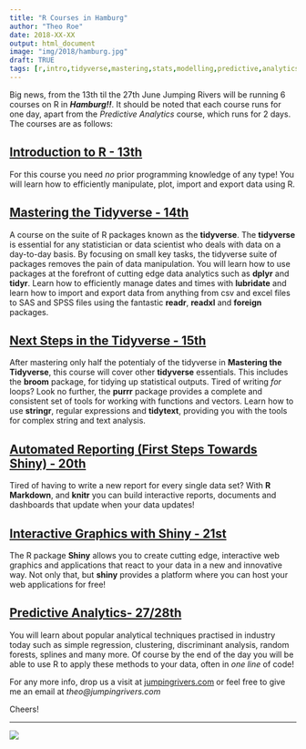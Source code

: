 ```yaml
---
title: "R Courses in Hamburg"
author: "Theo Roe"
date: 2018-XX-XX
output: html_document
image: "img/2018/hamburg.jpg"
draft: TRUE
tags: [r,intro,tidyverse,mastering,stats,modelling,predictive,analytics, automate, reporting]
---
```


Big news, from the 13th til the 27th June Jumping Rivers will be running 6 courses on R in _**Hamburg!!**_. It should be noted that each course runs for one day, apart from the *Predictive Analytics* course, which runs for 2 days. The courses are as follows:

## [Introduction to R - 13th](https://www.jumpingrivers.com/courses/0_introduction-to-r)

For this course you need *no* prior programming knowledge of any type! You will learn how to efficiently manipulate, plot, import and export data using R. 

## [Mastering the Tidyverse - 14th](https://www.jumpingrivers.com/courses/22_r-tidyverse)

A course on the suite of R packages known as the **tidyverse**. The **tidyverse** is essential for any statistician or data scientist who deals with data on a day-to-day basis. By focusing on small key tasks, the tidyverse suite of packages removes the pain of data manipulation. You will learn how to use packages at the forefront of cutting edge data analytics such as **dplyr** and **tidyr**. Learn how to efficiently manage dates and times with **lubridate** and learn how to import and export data from anything from csv and excel files to SAS and SPSS files using the fantastic **readr**, **readxl** and **foreign** packages. 

## [Next Steps in the Tidyverse - 15th](https://www.jumpingrivers.com/courses/25_r-tidyverse-purrr-broom)

After mastering only half the potentialy of the tidyverse in **Mastering the Tidyverse**, this course will cover other **tidyverse** essentials. This includes the **broom** package, for tidying up statistical outputs. Tired of writing *for* loops? Look no further, the **purrr** package provides a complete and consistent set of tools for working with functions and vectors. Learn how to use **stringr**, regular expressions and **tidytext**, providing you with the tools for complex string and text analysis.

## [Automated Reporting (First Steps Towards Shiny) - 20th](https://www.jumpingrivers.com/courses/15_automated-reporting-first-steps-towards-shiny)

Tired of having to write a new report for every single data set? With **R Markdown**, and **knitr** you can build interactive reports, documents and dashboards that update when your data updates! 

## [Interactive Graphics with Shiny - 21st](https://www.jumpingrivers.com/courses/12_interactive-graphics-with-shiny)

The R package **Shiny** allows you to create cutting edge, interactive web graphics and applications that react to your data in a new and innovative way. Not only that, but **shiny** provides a platform where you can host your web applications for free! 

## [Predictive Analytics- 27/28th](https://www.jumpingrivers.com/courses/8_predictive-analytics)

You will learn about popular analytical techniques practised in industry today such as simple regression, clustering, discriminant analysis, random forests, splines and many more. Of course by the end of the day you will be able to use R to apply these methods to your data, often in *one line* of code!

For any more info, drop us a visit at [jumpingrivers.com](https://www.jumpingrivers.com/) or feel free to give me an email at *theo@jumpingrivers.com*

Cheers!

---

[![](/img/logos/300_125.jpg)](https://www.jumpingrivers.com/?utm_source=blog&utm_medium=image&utm_campaign=basegraphics2018)

